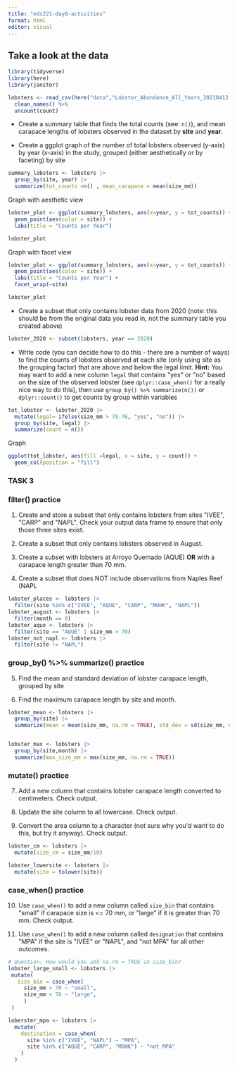 ```yaml
---
title: "eds221-day6-activities"
format: html
editor: visual
---
```


## Take a look at the data

```r
library(tidyverse)
library(here)
library(janitor)
```

```r
lobsters <- read_csv(here("data","Lobster_Abundance_All_Years_20210412.csv"), na = c("-99999", "")) %>% 
  clean_names() %>% 
  uncount(count)

```

-   Create a summary table that finds the total counts (see: `n()`), and mean carapace lengths of lobsters observed in the dataset by **site** and **year**.

-   Create a ggplot graph of the number of total lobsters observed (y-axis) by year (x-axis) in the study, grouped (either aesthetically or by faceting) by site

```r
summary_lobsters <- lobsters |>
  group_by(site, year) |> 
  summarize(tot_counts =n() , mean_carapace = mean(size_mm))

```

Graph with aesthetic view

```r

lobster_plot <- ggplot(summary_lobsters, aes(x=year, y = tot_counts)) + 
  geom_point(aes(color = site)) + 
  labs(title = "Counts per Year")

lobster_plot
```

Graph with facet view

```r
lobster_plot <- ggplot(summary_lobsters, aes(x=year, y = tot_counts)) + 
  geom_point(aes(color = site)) + 
  labs(title = "Counts per Year") +
  facet_wrap(~site)

lobster_plot
```



-   Create a subset that only contains lobster data from 2020 (note: this should be from the original data you read in, not the summary table you created above)

```r

lobster_2020 <- subset(lobsters, year == 2020)
```

-   Write code (you can decide how to do this - there are a number of ways) to find the counts of lobsters observed at each site (only using site as the grouping factor) that are above and below the legal limit. **Hint:** You may want to add a new column `legal` that contains \"yes\" or \"no\" based on the size of the observed lobster (see `dplyr::case_when()` for a really nice way to do this), then use `group_by() %>% summarize(n())` or `dplyr::count()` to get counts by group within variables

```r

tot_lobster <- lobster_2020 |>
  mutate(legal= ifelse(size_mm > 79.76, "yes", "no")) |> 
  group_by(site, legal) |> 
  summarize(count = n())

```

Graph

```r
ggplot(tot_lobster, aes(fill =legal, x = site, y = count)) + 
  geom_col(position = "fill") 
```

### TASK 3

### **filter() practice**

1.  Create and store a subset that only contains lobsters from sites \"IVEE\", \"CARP\" and \"NAPL\". Check your output data frame to ensure that only those three sites exist.

2.  Create a subset that only contains lobsters observed in August.

3.  Create a subset with lobsters at Arroyo Quemado (AQUE) **OR** with a carapace length greater than 70 mm.

4.  Create a subset that does NOT include observations from Naples Reef (NAPL

```r

lobster_places <- lobsters |> 
  filter(site %in% c("IVEE", "AQUE", "CARP", "MOHK", "NAPL"))
lobster_august <- lobsters |> 
  filter(month == 8)
lobster_aque <- lobsters |> 
  filter(site == "AQUE" | size_mm > 70)
lobster_not_napl <- lobsters |> 
  filter(site != "NAPL")


```

### **group_by() %\>% summarize() practice**

5.  Find the mean and standard deviation of lobster carapace length, grouped by site

6.  Find the maximum carapace length by site and month.

```r

lobster_mean <- lobsters |> 
  group_by(site) |> 
  summarize(mean = mean(size_mm, na.rm = TRUE), std_dev = sd(size_mm, na.rm = TRUE))


lobster_max <- lobsters |> 
  group_by(site,month) |> 
  summarize(max_size_mm = max(size_mm, na.rm = TRUE))

```

### **mutate() practice**

7.  Add a new column that contains lobster carapace length converted to centimeters. Check output.

8.  Update the site column to all lowercase. Check output.

9.  Convert the area column to a character (not sure why you\'d want to do this, but try it anyway). Check output.

```r
lobster_cm <- lobsters |> 
  mutate(size_cm = size_mm/10)

lobster_lowersite <- lobsters |> 
  mutate(site = tolower(site))
```

### **case_when() practice**

10. Use `case_when()` to add a new column called `size_bin` that contains \"small\" if carapace size is \<= 70 mm, or \"large\" if it is greater than 70 mm. Check output.

11. Use `case_when()` to add a new column called `designation` that contains \"MPA\" if the site is \"IVEE\" or \"NAPL\", and \"not MPA\" for all other outcomes.

```r
# Question: How would you add na.rm = TRUE in size_bin?
lobster_large_small <- lobsters |> 
 mutate(
   size_bin = case_when(
     size_mm > 70 ~ "small",
     size_mm < 70 ~ "large",
     )
 )

loberster_mpa <- lobsters |> 
  mutate(
    destination = case_when(
      site %in% c("IVEE", "NAPL") ~ "MPA",
      site %in% c("AQUE", "CARP", "MOHK") ~ "not MPA"
    )
  )
```

